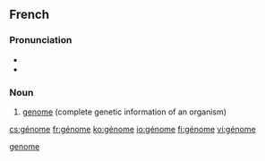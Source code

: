 ==French==
{{wikipedia|lang=fr}}

===Pronunciation===
* {{IPA|/ʒenom/|lang=fr}}
* {{audio|Fr-Paris--génome.ogg|Audio (Paris)}}

===Noun===
{{fr-noun|m|sort=genome}}

# [[genome]] (complete genetic information of an organism)

[[Category:fr:Genetics|genome]]

[[cs:génome]]
[[fr:génome]]
[[ko:génome]]
[[io:génome]]
[[fi:génome]]
[[vi:génome]]